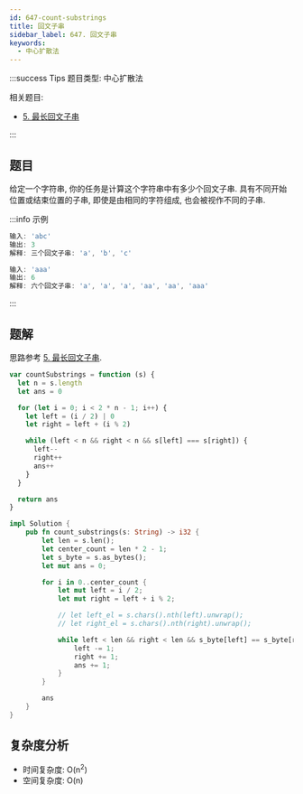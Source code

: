 ```yaml
---
id: 647-count-substrings
title: 回文子串
sidebar_label: 647. 回文子串
keywords:
  - 中心扩散法
---
```


:::success Tips
题目类型: 中心扩散法

相关题目:

- [5. 最长回文子串](/leetcode/medium/5-longest-palindrome)

:::

## 题目

给定一个字符串, 你的任务是计算这个字符串中有多少个回文子串. 具有不同开始位置或结束位置的子串, 即使是由相同的字符组成, 也会被视作不同的子串.

:::info 示例

```ts
输入: 'abc'
输出: 3
解释: 三个回文子串: 'a', 'b', 'c'
```

```ts
输入: 'aaa'
输出: 6
解释: 六个回文子串: 'a', 'a', 'a', 'aa', 'aa', 'aaa'
```

:::

## 题解

思路参考 [5. 最长回文子串](/leetcode/medium/5-longest-palindrome).


<Tabs>
  <TabItem value="JavaScript" label="JavaScript" default>

```ts
var countSubstrings = function (s) {
  let n = s.length
  let ans = 0

  for (let i = 0; i < 2 * n - 1; i++) {
    let left = (i / 2) | 0
    let right = left + (i % 2)

    while (left < n && right < n && s[left] === s[right]) {
      left--
      right++
      ans++
    }
  }

  return ans
}
```

</TabItem>

<TabItem value="Rust" label="Rust">

```rust
impl Solution {
    pub fn count_substrings(s: String) -> i32 {
        let len = s.len();
        let center_count = len * 2 - 1;
        let s_byte = s.as_bytes();
        let mut ans = 0;

        for i in 0..center_count {
            let mut left = i / 2;
            let mut right = left + i % 2;

            // let left_el = s.chars().nth(left).unwrap();
            // let right_el = s.chars().nth(right).unwrap();

            while left < len && right < len && s_byte[left] == s_byte[right] {
                left -= 1;
                right += 1;
                ans += 1;
            }
        }

        ans
    }
}
```

</TabItem>
</Tabs>

## 复杂度分析

- 时间复杂度: O(n<sup>2</sup>)
- 空间复杂度: O(n)
